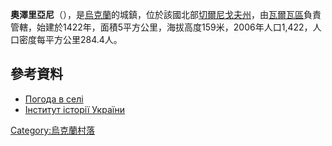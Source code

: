 {{coord|50|29|45|N|32|54|14|E|scale:100000|display=title}}

'''奧澤里亞尼'''（{{lang-uk|Озеряни}}），是[[烏克蘭|烏克蘭]]的城鎮，位於該國北部[[切爾尼戈夫州|切爾尼戈夫州]]，由[[瓦爾瓦區|瓦爾瓦區]]負責管轄，始建於1422年，面積5平方公里，海拔高度159米，2006年人口1,422，人口密度每平方公里284.4人。

==參考資料==
* [http://weather.in.ua/ua/chernigovskaja/18572 Погода в селі ] {{Wayback|url=http://weather.in.ua/ua/chernigovskaja/18572 |date=20160305090258 }}
* [http://www.history.org.ua/?hrono Інститут історії України] {{Wayback|url=http://www.history.org.ua/?hrono |date=20160629080207 }}

{{Ukraine-geo-stub}}
[[Category:烏克蘭村落|Category:烏克蘭村落]]
